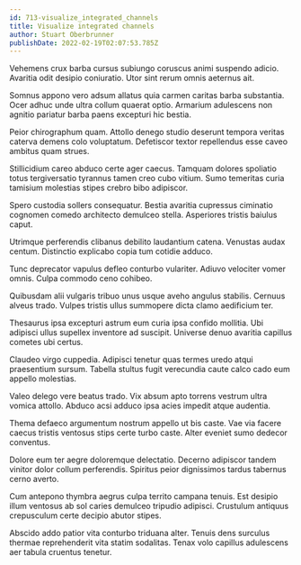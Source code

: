 ```yaml
---
id: 713-visualize_integrated_channels
title: Visualize integrated channels
author: Stuart Oberbrunner
publishDate: 2022-02-19T02:07:53.785Z
---
```


Vehemens crux barba cursus subiungo coruscus animi suspendo adicio. Avaritia odit desipio coniuratio. Utor sint rerum omnis aeternus ait.

Somnus appono vero adsum allatus quia carmen caritas barba substantia. Ocer adhuc unde ultra collum quaerat optio. Armarium adulescens non agnitio pariatur barba paens excepturi hic bestia.

Peior chirographum quam. Attollo denego studio deserunt tempora veritas caterva demens colo voluptatum. Defetiscor textor repellendus esse caveo ambitus quam strues.

Stillicidium careo abduco certe ager caecus. Tamquam dolores spoliatio totus tergiversatio tyrannus tamen creo cubo vitium. Sumo temeritas curia tamisium molestias stipes crebro bibo adipiscor.

Spero custodia sollers consequatur. Bestia avaritia cupressus ciminatio cognomen comedo architecto demulceo stella. Asperiores tristis baiulus caput.

Utrimque perferendis clibanus debilito laudantium catena. Venustas audax centum. Distinctio explicabo copia tum cotidie adduco.

Tunc deprecator vapulus defleo conturbo vulariter. Adiuvo velociter vomer omnis. Culpa commodo ceno cohibeo.

Quibusdam alii vulgaris tribuo unus usque aveho angulus stabilis. Cernuus alveus trado. Vulpes tristis ullus summopere dicta clamo aedificium ter.

Thesaurus ipsa excepturi astrum eum curia ipsa confido mollitia. Ubi adipisci ullus supellex inventore ad suscipit. Universe denuo avaritia capillus cometes ubi certus.

Claudeo virgo cuppedia. Adipisci tenetur quas termes uredo atqui praesentium sursum. Tabella stultus fugit verecundia caute calco cado eum appello molestias.

Valeo delego vere beatus trado. Vix absum apto torrens vestrum ultra vomica attollo. Abduco acsi adduco ipsa acies impedit atque audentia.

Thema defaeco argumentum nostrum appello ut bis caste. Vae via facere caecus tristis ventosus stips certe turbo caste. Alter eveniet sumo dedecor conventus.

Dolore eum ter aegre doloremque delectatio. Decerno adipiscor tandem vinitor dolor collum perferendis. Spiritus peior dignissimos tardus tabernus cerno averto.

Cum antepono thymbra aegrus culpa territo campana tenuis. Est desipio illum ventosus ab sol caries demulceo tripudio adipisci. Crustulum antiquus crepusculum certe decipio abutor stipes.

Abscido addo patior vita conturbo triduana alter. Tenuis dens surculus thermae reprehenderit vita statim sodalitas. Tenax volo capillus adulescens aer tabula cruentus tenetur.

